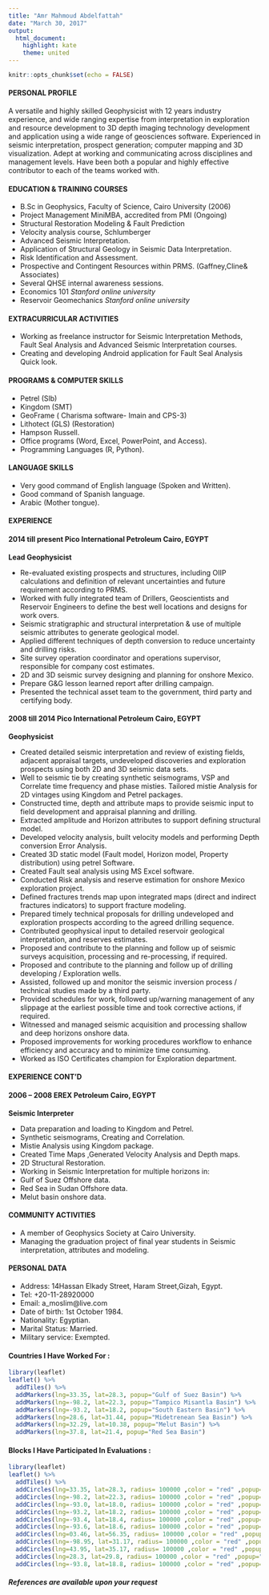 ```yaml
---
title: "Amr Mahmoud Abdelfattah"
date: "March 30, 2017"
output:
  html_document: 
    highlight: kate
    theme: united
---
```


```r
knitr::opts_chunk$set(echo = FALSE)
```

#### **PERSONAL PROFILE**


A versatile and highly skilled Geophysicist with 12 years industry experience, and wide ranging expertise from interpretation in exploration and resource development to 3D depth imaging technology development and application using a wide range of geosciences software. Experienced in seismic interpretation, prospect generation; computer mapping and 3D visualization. Adept at working and communicating across disciplines and management levels. Have been both a popular and highly effective contributor to each of the teams worked with.

#### **EDUCATION & TRAINING COURSES**

- B.Sc in Geophysics, Faculty of Science, Cairo University (2006)
-	Project Management MiniMBA, accredited from PMI (Ongoing)
- Structural Restoration Modeling & Fault Prediction 
-	Velocity analysis course, Schlumberger
-	Advanced Seismic Interpretation.
-	Application of Structural Geology in Seismic Data Interpretation.
-	Risk Identification and Assessment.
-	Prospective and Contingent Resources within PRMS. (Gaffney,Cline& Associates)
-	Several QHSE internal awareness sessions.
-	Economics 101 				*Stanford online university*
-	Reservoir Geomechanics 			*Stanford online university*

#### **EXTRACURRICULAR ACTIVITIES**

-	Working as freelance instructor for Seismic Interpretation Methods, Fault Seal Analysis and Advanced Seismic Interpretation courses.
- Creating and developing Android application for Fault Seal Analysis Quick look.

#### **PROGRAMS & COMPUTER SKILLS**

-	Petrel (Slb)
-	Kingdom (SMT)
-	GeoFrame ( Charisma software- Imain and CPS-3)
-	Lithotect (GLS)  (Restoration)
- Hampson Russell.  
- Office programs (Word, Excel, PowerPoint, and Access).  
- Programming Languages (R, Python).  

#### **LANGUAGE SKILLS**

- Very good command of English language (Spoken and Written).
- Good command of Spanish language.
- Arabic (Mother tongue).

#### **EXPERIENCE**

#### **2014 till present	Pico International Petroleum	Cairo, EGYPT**
**Lead Geophysicist**  

- Re-evaluated existing prospects and structures, including OIIP calculations and definition of relevant uncertainties and future requirement according to PRMS.   
- Worked with fully integrated team of Drillers, Geoscientists and Reservoir Engineers to define the best well locations and designs for work overs.  
- Seismic stratigraphic and structural interpretation & use of multiple seismic attributes to generate geological model.  
- Applied different techniques of depth conversion to reduce uncertainty and drilling risks.  
- Site survey operation coordinator and operations supervisor, responsible for company cost estimates.    
- 2D and 3D seismic survey designing and planning for onshore Mexico.  
- Prepare G&G lesson learned report after drilling campaign.  
- Presented the technical asset team to the government, third party and certifying body.  
  
#### **2008 till 2014	Pico International Petroleum	Cairo, EGYPT**  

**Geophysicist**

- Created detailed seismic interpretation and review of existing fields, adjacent appraisal targets, undeveloped discoveries and exploration prospects using both 2D and 3D seismic data sets.  
- Well to seismic tie by creating synthetic seismograms, VSP and Correlate time frequency and phase misties. Tailored mistie Analysis for 2D vintages using Kingdom and Petrel packages.  
- Constructed time, depth and attribute maps to provide seismic input to field development and appraisal planning and drilling.  
- Extracted amplitude and Horizon attributes to support defining structural model.  
- Developed velocity analysis, built velocity models and performing Depth conversion Error Analysis.  
- Created 3D static model (Fault model, Horizon model, Property distribution) using petrel Software.  
- Created Fault seal analysis using MS Excel software.  
- Conducted Risk analysis and reserve estimation for onshore Mexico exploration project.  
- Defined fractures trends map upon integrated maps (direct and indirect fractures indicators) to support fracture modeling.  
- Prepared timely technical proposals for drilling undeveloped and exploration prospects according to the agreed drilling sequence.  
- Contributed geophysical input to detailed reservoir geological interpretation, and reserves estimates.  
- Proposed and contribute to the planning and follow up of seismic surveys acquisition, processing and re-processing, if required.  
- Proposed and contribute to the planning and follow up of drilling developing / Exploration wells.  
- Assisted, followed up and monitor the seismic inversion process / technical studies made by a third party.  
- Provided schedules for work, followed up/warning management of any slippage at the earliest possible time and took corrective actions, if required.  
- Witnessed and managed seismic acquisition and processing shallow and deep horizons onshore data.  
- Proposed improvements for working procedures workflow to enhance efficiency and accuracy and to minimize time consuming.  
- Worked as ISO Certificates champion for Exploration department.

#### **EXPERIENCE CONT’D**  

#### **2006 – 2008	EREX Petroleum	Cairo, EGYPT**  

**Seismic Interpreter**  

- Data preparation and loading to Kingdom and Petrel.  
- Synthetic seismograms, Creating and Correlation.  
- Mistie Analysis using Kingdom package.  
- Created Time Maps ,Generated Velocity Analysis and Depth maps.  
- 2D Structural Restoration.  
- Working in Seismic Interpretation for multiple horizons in:  
+ Gulf of Suez Offshore data.  
+ Red Sea in Sudan Offshore data.  
+ Melut basin onshore data.   

#### **COMMUNITY ACTIVITIES**  

-	A member of Geophysics Society at Cairo University.  
- Managing the graduation project of final year students in Seismic interpretation, attributes and modeling.  

#### **PERSONAL DATA**  

- Address: 14Hassan Elkady Street, Haram Street,Gizah, Egypt.  
- Tel: +20-11-28920000  
- Email: a_moslim@live.com   
- Date of birth: 1st October 1984.   
- Nationality: Egyptian.  
- Marital Status: Married.
- Military service: Exempted.  


######################################################################

#### **Countries I Have Worked For :**  


```r
library(leaflet)
leaflet() %>%
  addTiles() %>%
  addMarkers(lng=33.35, lat=28.3, popup="Gulf of Suez Basin") %>%
  addMarkers(lng=-98.2, lat=22.3, popup="Tampico Misantla Basin") %>%
  addMarkers(lng=-93.2, lat=18.2, popup="South Eastern Basin") %>%
  addMarkers(lng=28.6, lat=31.44, popup="Midetrenean Sea Basin") %>%
  addMarkers(lng=32.29, lat=10.38, popup="Melut Basin") %>%
  addMarkers(lng=37.8, lat=21.4, popup="Red Sea Basin")

```

#### **Blocks I Have Participated In Evaluations :**

```r
library(leaflet)
leaflet() %>%
  addTiles() %>%
  addCircles(lng=33.35, lat=28.3, radius= 100000 ,color = "red" ,popup="Midetrenean Sea Basin") %>%
  addCircles(lng=-98.2, lat=22.3, radius= 100000 ,color = "red" ,popup="Tampico Misantla Basin") %>%
  addCircles(lng=-93.0, lat=18.0, radius= 100000 ,color = "red" ,popup="South Eastern Basin") %>%
  addCircles(lng=-93.2, lat=18.2, radius= 100000 ,color = "red" ,popup="South Eastern Basin") %>%
  addCircles(lng=-93.4, lat=18.4, radius= 100000 ,color = "red" ,popup="South Eastern Basin") %>%
  addCircles(lng=-93.6, lat=18.6, radius= 100000 ,color = "red" ,popup="South Eastern Basin") %>%
  addCircles(lng=03.46, lat=56.35, radius= 100000 ,color = "red" ,popup="North Sea Basin") %>%
  addCircles(lng=-98.95, lat=31.17, radius= 100000 ,color = "red" ,popup="Taxes Basin") %>%
  addCircles(lng=43.95, lat=35.17, radius= 100000 ,color = "red" ,popup="Taxes Basin") %>%
  addCircles(lng=28.3, lat=29.8, radius= 100000 ,color = "red" ,popup="Midetrenean Sea Basin") %>%
  addCircles(lng=-93.8, lat=18.8, radius= 100000 ,color = "red" ,popup="South Eastern Basin") 

```

##### **References are available upon your request**  